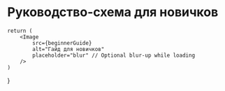 # Руководство-схема для новичков


    return (
        <Image
            src={beginnerGuide}
            alt="Гайд для новичков"
            placeholder="blur" // Optional blur-up while loading
        />
    )
}